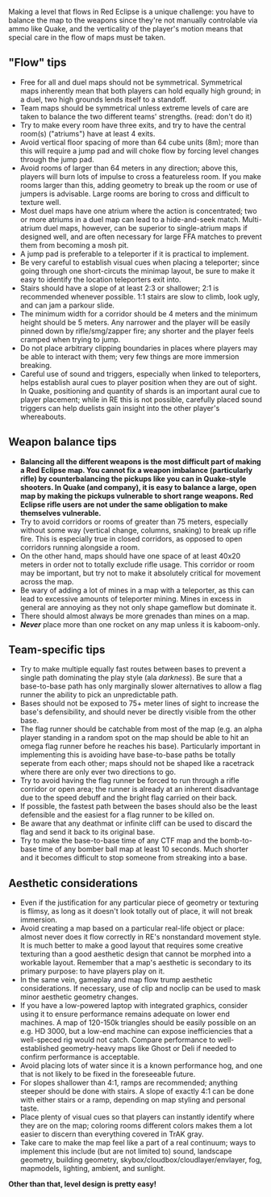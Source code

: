 Making a level that flows in Red Eclipse is a unique challenge: you have to balance the map to the weapons since they're not manually controlable via ammo like Quake, and the verticality of the player's motion means that special care in the flow of maps must be taken. 


=="Flow" tips==
*Free for all and duel maps should not be symmetrical. Symmetrical maps inherently mean that both players can hold equally high ground; in a duel, two high grounds lends itself to a standoff.
*Team maps should be symmetrical unless extreme levels of care are taken to balance the two different teams' strengths. (read: don't do it)
*Try to make every room have three exits, and try to have the central room(s) ("atriums") have at least 4 exits. 
*Avoid vertical floor spacing of more than 64 cube units (8m); more than this will require a jump pad and will choke flow by forcing level changes through the jump pad.
*Avoid rooms of larger than 64 meters in any direction; above this, players will burn lots of impulse to cross a featureless room. If you make rooms larger than this, adding geometry to break up the room or use of jumpers is advisable. Large rooms are boring to cross and difficult to texture well.
* Most duel maps have one atrium where the action is concentrated; two or more atriums in a duel map can lead to a hide-and-seek match. Multi-atrium duel maps, however, can be superior to single-atrium maps if designed well, and are often necessary for large FFA matches to prevent them from becoming a mosh pit.
*A jump pad is preferable to a teleporter if it is practical to implement. 
*Be very careful to establish visual cues when placing a teleporter; since going through one short-circuts the minimap layout, be sure to make it easy to identify the location teleporters exit into.
*Stairs should have a slope of at least 2:3 or shallower; 2:1 is recommended whenever possible. 1:1 stairs are slow to climb, look ugly, and can jam a parkour slide.
*The minimum width for a corridor should be 4 meters and the minimum height should be 5 meters. Any narrower and the player will be easily pinned down by rifle/smg/zapper fire; any shorter and the player feels cramped when trying to jump.
*Do not place arbitrary clipping boundaries in places where players may be able to interact with them; very few things are more immersion breaking.
*Careful use of sound and triggers, especially when linked to teleporters, helps establish aural cues to player position when they are out of sight. In Quake, positioning and quantity of shards is an important aural cue to player placement; while in RE this is not possible, carefully placed sound triggers can help duelists gain insight into the other player's whereabouts.


==Weapon balance tips==
*'''Balancing all the different weapons is the most difficult part of making a Red Eclipse map. You cannot fix a weapon imbalance (particularly rifle) by counterbalancing the pickups like you can in Quake-style shooters. In Quake (and company), it is easy to balance a large, open map by making the pickups vulnerable to short range weapons. Red Eclipse rifle users are not under the same obligation to make themselves vulnerable.'''
*Try to avoid corridors or rooms of greater than 75 meters, especially without some way (vertical change, columns, snaking) to break up rifle fire. This is especially true in closed corridors, as opposed to open corridors running alongside a room.
*On the other hand, maps should have one space of at least 40x20 meters in order not to totally exclude rifle usage. This corridor or room may be important, but try not to make it absolutely critical for movement across the map.
*Be wary of adding a lot of mines in a map with a teleporter, as this can lead to excessive amounts of teleporter mining. Mines in excess in general are annoying as they not only shape gameflow but dominate it. 
*There should almost always be more grenades than mines on a map.
*'''''Never''''' place more than one rocket on any map unless it is kaboom-only.



==Team-specific tips==
*Try to make multiple equally fast routes between bases to prevent a single path dominating the play style (ala ''darkness''). Be sure that a base-to-base path has only marginally slower alternatives to allow a flag runner the ability to pick an unpredictable path. 
*Bases should not be exposed to 75+ meter lines of sight to increase the base's defensibility, and should never be directly visible from the other base.
*The flag runner should be catchable from most of the map (e.g. an alpha player standing in a random spot on the map should be able to hit an omega flag runner before he reaches his base). Particularly important in implementing this is avoiding have base-to-base paths be totally seperate from each other; maps should not be shaped like a racetrack where there are only ever two directions to go.
*Try to avoid having the flag runner be forced to run through a rifle corridor or open area; the runner is already at an inherent disadvantage due to the speed debuff and the bright flag carried on their back.
*If possible, the fastest path between the bases should also be the least defensible and the easiest for a flag runner to be killed on.
*Be aware that any deathmat or infinite cliff can be used to discard the flag and send it back to its original base.
*Try to make the base-to-base time of any CTF map and the bomb-to-base time of any bomber ball map at least 10 seconds. Much shorter and it becomes difficult to stop someone from streaking into a base.



==Aesthetic considerations==
*Even if the justification for any particular piece of geometry or texturing is flimsy, as long as it doesn't look totally out of place, it will not break immersion.
*Avoid creating a map based on a particular real-life object or place: almost never does it flow correctly in  RE's nonstandard movement style. It is much better to make a good layout that requires some creative texturing than a good aesthetic design that cannot be morphed into a workable layout. Remember that a map's aesthetic is secondary to its primary purpose: to have players play on it. 
*In the same vein, gameplay and map flow trump aesthetic considerations. If necessary, use of clip and noclip can be used to mask minor aesthetic geometry changes.
*If you have a low-powered laptop with integrated graphics, consider using it to ensure performance remains adequate on lower end machines. A map of 120-150k triangles should be easily possible on an e.g. HD 3000, but a low-end machine can expose inefficiencies that a well-speced rig would not catch. Compare performance to well-established geometry-heavy maps like Ghost or Deli if needed to confirm performance is acceptable.
*Avoid placing lots of water since it is a known performance hog, and one that is not likely to be fixed in the foreseeable future.
*For slopes shallower than 4:1, ramps are recommended; anything steeper should be done with stairs. A slope of exactly 4:1 can be done with either stairs or a ramp, depending on map styling and personal taste.
*Place plenty of visual cues so that players can instantly identify where they are on the map; coloring rooms different colors makes them a lot easier to discern than everything covered in TrAK gray.
*Take care to make the map feel like a part of a real continuum; ways to implement this include (but are not limited to) sound, landscape geometry, building geometry, skybox/cloudbox/cloudlayer/envlayer, fog, mapmodels, lighting, ambient, and sunlight.



'''Other than that, level design is pretty easy!'''